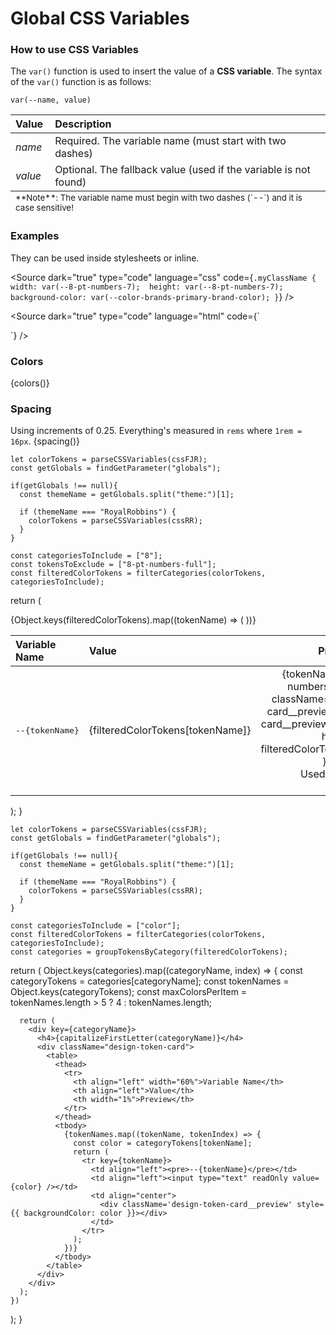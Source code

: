 

<Meta title="Design Tokens/Global" />

# Global CSS Variables 

### How to use CSS Variables

The `var()` function is used to insert the value of a **CSS variable**.
The syntax of the `var()` function is as follows:

`var(--name, value)`

<div className="design-token-card">
  <table width="100%">
    <thead>
      <tr>
        <th align="left">Value</th>
        <th align="left">Description</th>
      </tr>
    </thead>
    <tbody>
      <tr>
        <td><em>name</em></td>
        <td>Required. The variable name (must start with two dashes)</td>
      </tr>
      <tr>
        <td><em>value</em></td>
        <td>Optional. The fallback value (used if the variable is not found)</td>
      </tr>
    </tbody>
    <tfoot>
      <tr>
        <td colspan="2">
          <small>**Note**: The variable name must begin with two dashes (`--`) and it is case sensitive!</small>
        </td>
      </tr>
    </tfoot>
  </table>
</div>

### Examples
They can be used inside stylesheets or inline.

<Source 
    dark="true"
    type="code" 
    language="css" 
    code={`.myClassName { 
    width: var(--8-pt-numbers-7); 
    height: var(--8-pt-numbers-7); 
    background-color: var(--color-brands-primary-brand-color);
}`} />

<Source 
    dark="true"
    type="code" 
    language="html" 
    code={`<div style="width: var(--8-pt-numbers-7); 
    height: var(--8-pt-numbers-7); 
    background-color: var(--color-brands-primary-brand-color)">
</div>`} />

### Colors
{colors()}

### Spacing
Using increments of 0.25.
Everything's measured in `rems` where `1rem = 16px`.
{spacing()}

    let colorTokens = parseCSSVariables(cssFJR);
    const getGlobals = findGetParameter("globals");

    if(getGlobals !== null){
      const themeName = getGlobals.split("theme:")[1];

      if (themeName === "RoyalRobbins") {
        colorTokens = parseCSSVariables(cssRR);
      } 
    }
    
    const categoriesToInclude = ["8"];
    const tokensToExclude = ["8-pt-numbers-full"];
    const filteredColorTokens = filterCategories(colorTokens, categoriesToInclude);

  return (
    <div className="design-token-card">
      <table>
        <thead>
          <tr>
            <th align="left" width="60%">Variable Name</th>
            <th align="left">Value</th>
            <th width="1%">Preview</th>
          </tr>
        </thead>
        <tbody>
          {Object.keys(filteredColorTokens).map((tokenName) => (
              <tr key={tokenName}>
                <td align="left"><pre>--{tokenName}</pre></td>
                <td align="left">{filteredColorTokens[tokenName]}</td>
                <td align="center">
                  {tokenName !== '8-pt-numbers-full' ? 
                    (<div className='design-token-card__preview design-token-card__preview--empty' style={{ height: filteredColorTokens[tokenName] }}></div>)
                    : 
                    (<div className='design-token-card__info'>Used for circles</div>)
                  }                  
              </td>
              </tr>
            ))}
        </tbody>
      </table>
    </div>
  );
}

    let colorTokens = parseCSSVariables(cssFJR);
    const getGlobals = findGetParameter("globals");

    if(getGlobals !== null){
      const themeName = getGlobals.split("theme:")[1];

      if (themeName === "RoyalRobbins") {
        colorTokens = parseCSSVariables(cssRR);
      } 
    }
    
    const categoriesToInclude = ["color"];
    const filteredColorTokens = filterCategories(colorTokens, categoriesToInclude);
    const categories = groupTokensByCategory(filteredColorTokens);

  return (
    Object.keys(categories).map((categoryName, index) => {
      const categoryTokens = categories[categoryName];
      const tokenNames = Object.keys(categoryTokens);
      const maxColorsPerItem = tokenNames.length > 5 ? 4 : tokenNames.length;

      return (
        <div key={categoryName}>
          <h4>{capitalizeFirstLetter(categoryName)}</h4>
          <div className="design-token-card">
            <table>
              <thead>
                <tr>
                  <th align="left" width="60%">Variable Name</th>
                  <th align="left">Value</th>
                  <th width="1%">Preview</th>
                </tr>
              </thead>
              <tbody>
                {tokenNames.map((tokenName, tokenIndex) => {
                  const color = categoryTokens[tokenName];
                  return (
                    <tr key={tokenName}>
                      <td align="left"><pre>--{tokenName}</pre></td>
                      <td align="left"><input type="text" readOnly value={color} /></td>
                      <td align="center">
                        <div className='design-token-card__preview' style={{ backgroundColor: color }}></div>
                      </td>
                    </tr>
                  );
                })}
              </tbody>
            </table>
          </div>
        </div>
      );
    })
  );
}